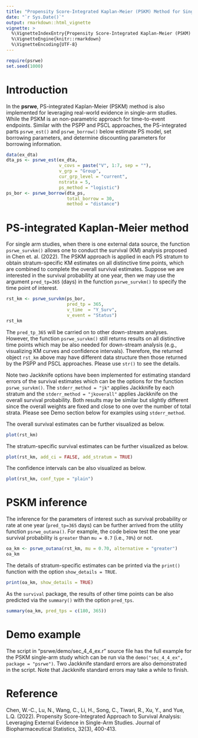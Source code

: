 ```yaml
---
title: "Propensity Score-Integrated Kaplan-Meier (PSKM) Method for Single-Arm Studies"
date: "`r Sys.Date()`"
output: rmarkdown::html_vignette
vignette: >
  %\VignetteIndexEntry{Propensity Score-Integrated Kaplan-Meier (PSKM) Method for Single-Arm Studies}
  %\VignetteEngine{knitr::rmarkdown}
  %\VignetteEncoding{UTF-8}
---
```



```r
require(psrwe)
set.seed(1000)
```

# Introduction

In the **psrwe**, PS-integrated Kaplan-Meier (PSKM) method is also
implemented for leveraging real-world evidence in single-arm studies.
While the PSKM is an non-parametric approach for time-to-event endpoints.
Similar with the PSPP and PSCL approaches,
the PS-integrated parts `psrwe_est()` and `psrwe_borrow()`
below estimate PS model, set borrowing parameters, and determine
discounting parameters for borrowing information.

```r
data(ex_dta)
dta_ps <- psrwe_est(ex_dta,
                    v_covs = paste("V", 1:7, sep = ""),
                    v_grp = "Group",
                    cur_grp_level = "current",
                    nstrata = 5,
                    ps_method = "logistic")
ps_bor <- psrwe_borrow(dta_ps,
                       total_borrow = 30,
                       method = "distance")
```

# PS-integrated Kaplan-Meier method 

For single arm studies, when there is one external data source, the function
`psrwe_survkm()` allows one to conduct the survival (KM) analysis proposed in
Chen et. al. (2022).
The PSKM approach is applied in each PS stratum to obtain stratum-specific
KM estimates on all distinctive time points, which are combined to complete
the overall survival estimates.
Suppose we are interested in the survival probability at one year, then
we may use the argument `pred_tp=365` (days) in the function
`psrwe_survkm()` to specify the time point of interest.

```r
rst_km <- psrwe_survkm(ps_bor,
                       pred_tp = 365,
                       v_time  = "Y_Surv",
                       v_event = "Status")
rst_km
```

The `pred_tp_365` will be carried on to other down-stream analyses.
However, the function `psrwe_survkm()` still returns results on
all distinctive time points which may be also needed for down-stream analysis
(e.g., visualizing KM curves and confidence intervals).
Therefore, the returned object `rst_km` above may have different
data structure then those returned by the PSPP and PSCL approaches.
Please use `str()` to see the details.

Note two Jackknife options have been implemented for estimating standard
errors of the survival estimates which can be the options for the
function `psrwe_survkm()`.
The `stderr_method = "jk"` applies Jackknife by each stratum and
the `stderr_method = "jkoverall"` applies Jackknife on the overall
survival probability.
Both results may be similar but slightly different
since the overall weights are fixed and close to one over the
number of total strata.
Please see Demo section below for examples using `stderr_method`.

The overall survival estimates can be further visualized as below.

```r
plot(rst_km)
```
The stratum-specific survival estimates can be further visualized as below.

```r
plot(rst_km, add_ci = FALSE, add_stratum = TRUE)
```
The confidence intervals can be also visualized as below.

```r
plot(rst_km, conf_type = "plain")
```

# PSKM inference

The inference for the parameters of interest such as survival
probability or rate at one year (`pred_tp=365` days) can be
further arrived from the utility function `psrwe_outana()`.
For example, the code below test the one year survival probability
is `greater` than `mu = 0.7` (i.e., `70%`) or not.

```r
oa_km <- psrwe_outana(rst_km, mu = 0.70, alternative = "greater")
oa_km
```

The details of stratum-specific estimates can be printed via the `print()`
function with the option `show_details = TRUE`.

```r
print(oa_km, show_details = TRUE)
```

As the `survival` package, the results of other time points can be also
predicted via the `summary()` with the option `pred_tps`.

```r
summary(oa_km, pred_tps = c(180, 365))
```

# Demo example

The script in "psrwe/demo/sec_4_4_ex.r" source file has
the full example for the PSKM single-arm study which can be run via
the `demo("sec_4_4_ex", package = "psrwe")`.
Two Jackknife standard errors are also demonstrated in the script.
Note that Jackknife standard errors may take a while to finish.


# Reference

Chen, W.-C., Lu, N., Wang, C., Li, H., Song, C., Tiwari, R., Xu, Y., and
Yue, L.Q. (2022).
Propensity Score-Integrated Approach to Survival Analysis: Leveraging External
Evidence in Single-Arm Studies.
Journal of Biopharmaceutical Statistics, 32(3), 400-413.

